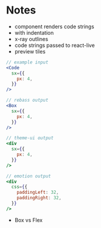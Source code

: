 
# Notes

- component renders code strings
- with indentation
- x-ray outlines
- code strings passed to react-live
- preview tiles


```jsx
// example input
<Code
  sx={{
    px: 4,
  }}
/>
```

```jsx
// rebass output
<Box
  sx={{
    px: 4,
  }}
/>
```

```jsx
// theme-ui output
<div
  sx={{
    px: 4,
  }}
/>
```

```jsx
// emotion output
<div
  css={{
    paddingLeft: 32,
    paddingRight: 32,
  }}
/>
```

- Box vs Flex
